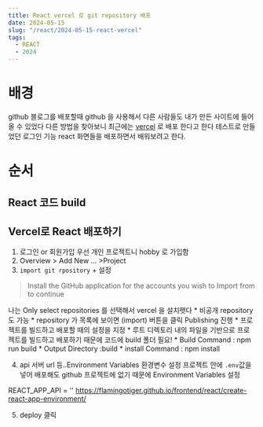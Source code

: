 ```yaml
---
title: React vercel 로 git repository 배포
date: 2024-05-15
slug: "/react/2024-05-15-react-vercel"
tags:
  - REACT
  - 2024
---
```



# 배경
github 블로그를 배포할때 github 을 사용해서 다른 사람들도 내가 만든 사이트에 들어 올 수 있었다
다른 방법을 찾아보니 최근에는 [vercel](https://vercel.com/) 로 배포 한다고 한다
테스트로 만들었던 로그인 기능 react 화면들을 배포하면서 배워보려고 한다.

# 순서
## React 코드 build

## Vercel로 React 배포하기

1. 로그인 or 회원가입
    우선 개인 프로젝트니 hobby 로 가입함
2. Overview > Add New ... >Project
3. `import git rpository` + 설정

 > Install the GitHub application for the accounts you wish to Import from to continue

나는 Only select repositories 를 선택해서 vercel 을 설치햇다
    * 비공개 repository 도 가능
    * repository 가 목록에 보이면 (import) 버튼을 클릭 Publishing 진행
    * 프로젝트를 빌드하고 배포할 때의 설정을 지정
        * 루트 디렉토리 내의 파일을 기반으로 프로젝트를 빌드하고 배포하기 때문에 코드에 build 폴더 필요!
            * Build Command : npm run build
            * Output Directory :build
            * install Command : npm install

4. api 서버 url 등..Environment Variables 환경변수 설정
    프로젝트 안에 `.env`값을 넣어 배포해도 github 프로젝트에 없기 때문에 Environment Variables 설정

REACT_APP_API = ''
https://flamingotiger.github.io/frontend/react/create-react-app-environment/

5. deploy 클릭
